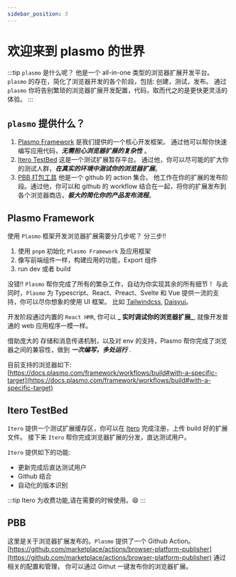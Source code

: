 ```yaml
---
sidebar_position: 3
---
```


# 欢迎来到 plasmo 的世界

:::tip
`plasmo` 是什么呢？ 他是一个 all-in-one 类型的浏览器扩展开发平台。 `plasmo` 的存在，简化了浏览器开发的各个阶段，包括: 创建，测试，发布。
通过 `plasmo` 你将告别繁琐的浏览器扩展开发配置，代码，取而代之的是更快更灵活的体验。
:::

## `plasmo` 提供什么？

1. [Plasmo Framework](https://docs.plasmo.com/#plasmo-framework) 是我们提供的一个核心开发框架。
   通过他可以帮你快速编写应用代码，**_无需担心浏览器扩展的复杂性_** 。
2. [Itero TestBed](https://docs.plasmo.com/#itero-testbed) 这是一个测试扩展暂存平台。
   通过他，你可以尽可能的扩大你的测试人群，**_在真实的环境中测试你的浏览器扩展_**。
3. [PBB 打包工具](https://docs.plasmo.com/#plasmo-browser-platform-publisher) 他是一个 github 的 action 集合。
   他工作在你的扩展的发布阶段。通过他，你可以和 github 的 workflow 结合在一起，将你的扩展发布到各个浏览器商店，**_极大的简化你的产品发布流程_**。

## Plasmo Framework

使用 `Plasmo` 框架开发浏览器扩展需要分几步呢？ 分三步!!

1. 使用 `pnpm` 初始化 `Plasmo Framework` 及应用框架
2. 像写前端组件一样，构建应用的功能，Export 组件
3. run dev 或者 build

没错!! `Plasmo` 帮你完成了所有的繁杂工作，自动为你实现其余的所有细节！
与此同时，`Plasmo` 为 Typescript、React、Preact、Svelte 和 Vue 提供一流的支持，你可以尽你想象的使用 UI 框架。
比如 [Tailwindcss](https://docs.plasmo.com/quickstarts/with-tailwindcss), [Daisyui](https://daisyui.com/)。

开发阶段通过内置的 `React HMR`, 你可以 **_ 实时调试你的浏览器扩展_**, 就像开发普通的 web 应用程序一模一样。

借助庞大的 存储和消息传递机制，以及对 env 的支持，Plasmo 帮你完成了浏览器之间的兼容性，做到 **_一次编写，多处运行_** .

目前支持的浏览器如下: [https://docs.plasmo.com/framework/workflows/build#with-a-specific-target](https://docs.plasmo.com/framework/workflows/build#with-a-specific-target)

## Itero TestBed

`Itero` 提供一个测试扩展缓存区，你可以在 [Itero](https://itero.plasmo.com/) 完成注册，上传 build 好的扩展文件。
接下来 `Itero` 帮你完成浏览器扩展的分发，直达测试用户。

`Itero` 提供如下的功能:

- 更新完成后直达测试用户
- Github 结合
- 自动化的版本识别

:::tip
Itero 为收费功能,请在需要的时候使用。😄
:::

## PBB

这里是关于浏览器扩展发布的。`Plasmo` 提供了一个 Github Action。
[https://github.com/marketplace/actions/browser-platform-publisher](https://github.com/marketplace/actions/browser-platform-publisher) 通过相关的配置和管理，
你可以通过 Githut 一键发布你的浏览器扩展。
